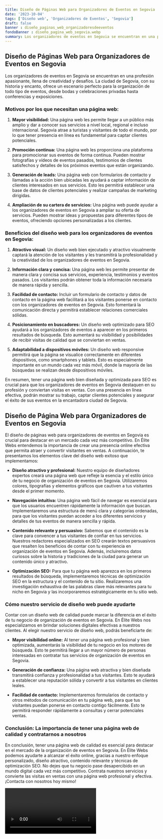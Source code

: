 ```yaml
---
title: Diseño de Páginas Web para Organizadores de Eventos en Segovia
date: '2023-10-04'
tags: ['Diseño web', 'Organizadores de Eventos', 'Segovia']
draft: false
banner : diseño_paginas_web_organizadoresdeeventos
fondoBanner : diseño_pagina_web_segovia.webp
summary: Los organizadores de eventos en Segovia se encuentran en una profesión apasionante, llena de creatividad y desafíos. La ciudad de Segovia, con su historia y encanto, ofrece un escenario perfecto para la organización de todo tipo de eventos, desde bodas y celebraciones privadas hasta conferencias y exposiciones.
---
```


## Diseño de Páginas Web para Organizadores de Eventos en Segovia

Los organizadores de eventos en Segovia se encuentran en una profesión apasionante, llena de creatividad y desafíos. La ciudad de Segovia, con su historia y encanto, ofrece un escenario perfecto para la organización de todo tipo de eventos, desde bodas y celebraciones privadas hasta conferencias y exposiciones.

### Motivos por los que necesitan una página web:

1. **Mayor visibilidad:** Una página web les permite llegar a un público más amplio y dar a conocer sus servicios a nivel local, regional e incluso internacional. Segovia atrae a turistas y visitantes de todo el mundo, por lo que tener presencia en línea es fundamental para captar clientes potenciales.

2. **Promoción continua:** Una página web les proporciona una plataforma para promocionar sus eventos de forma continua. Pueden mostrar fotografías y vídeos de eventos pasados, testimonios de clientes satisfechos y detalles de los próximos eventos que están organizando.

3. **Generación de leads:** Una página web con formularios de contacto y llamadas a la acción bien ubicadas les ayudará a captar información de clientes interesados en sus servicios. Esto les permitirá establecer una base de datos de clientes potenciales y realizar campañas de marketing dirigidas.

4. **Ampliación de su cartera de servicios:** Una página web puede ayudar a los organizadores de eventos en Segovia a ampliar su oferta de servicios. Pueden mostrar ideas y propuestas para diferentes tipos de eventos, ofreciendo opciones personalizadas a los clientes.

### Beneficios del diseño web para los organizadores de eventos en Segovia:

1. **Atractivo visual:** Un diseño web bien ejecutado y atractivo visualmente captará la atención de los visitantes y les transmitirá la profesionalidad y la creatividad de los organizadores de eventos en Segovia.

2. **Información clara y concisa:** Una página web les permite presentar de manera clara y concisa sus servicios, experiencia, testimonios y eventos pasados. Los visitantes podrán obtener toda la información necesaria de manera rápida y sencilla.

3. **Facilidad de contacto:** Incluir un formulario de contacto y datos de contacto en la página web facilitará a los visitantes ponerse en contacto con los organizadores de eventos en Segovia. Esto fomentará la comunicación directa y permitirá establecer relaciones comerciales sólidas.

4. **Posicionamiento en buscadores:** Un diseño web optimizado para SEO ayudará a los organizadores de eventos a aparecer en los primeros resultados de búsqueda. Esto aumentará su visibilidad y posibilidades de recibir visitas de calidad que se conviertan en ventas.

5. **Adaptabilidad a dispositivos móviles:** Un diseño web responsive permitirá que la página se visualice correctamente en diferentes dispositivos, como smartphones y tablets. Esto es especialmente importante en un mundo cada vez más móvil, donde la mayoría de las búsquedas se realizan desde dispositivos móviles.

En resumen, tener una página web bien diseñada y optimizada para SEO es crucial para que los organizadores de eventos en Segovia destaquen en su profesión y conviertan visitas en ventas. Con una presencia en línea efectiva, podrán mostrar su trabajo, captar clientes potenciales y asegurar el éxito de sus eventos en la encantadora ciudad de Segovia.

<GifSeo />

<Cta />

## Diseño de Página Web para Organizadores de Eventos en Segovia

El diseño de páginas web para organizadores de eventos en Segovia es crucial para destacar en un mercado cada vez más competitivo. En Élite Webs entendemos la importancia de crear una presencia online efectiva que permita atraer y convertir visitantes en ventas. A continuación, te presentamos los elementos clave del diseño web exitoso que implementamos:

- **Diseño atractivo y profesional:** Nuestro equipo de diseñadores expertos creará una página web que refleje la esencia y el estilo único de tu negocio de organización de eventos en Segovia. Utilizaremos colores, tipografías y elementos gráficos que cautiven a tus visitantes desde el primer momento.

- **Navegación intuitiva:** Una página web fácil de navegar es esencial para que los usuarios encuentren rápidamente la información que buscan. Implementaremos una estructura de menú clara y categorías ordenadas, para que los visitantes puedan acceder a los diferentes servicios y detalles de tus eventos de manera sencilla y rápida.

- **Contenido relevante y persuasivo:** Sabemos que el contenido es la clave para convencer a tus visitantes de confiar en tus servicios. Nuestros redactores especializados en SEO crearán textos persuasivos que resalten los beneficios de contar con tu experiencia en organización de eventos en Segovia. Además, incluiremos datos curiosos sobre la historia y tradiciones de la ciudad para generar un contenido único y atractivo.

- **Optimización SEO:** Para que tu página web aparezca en los primeros resultados de búsqueda, implementaremos técnicas de optimización SEO en la estructura y el contenido de tu sitio. Realizaremos una investigación exhaustiva de las palabras clave más relevantes para tu nicho en Segovia y las incorporaremos estratégicamente en tu sitio web.

### Cómo nuestro servicio de diseño web puede ayudarte

Contar con un diseño web de calidad puede marcar la diferencia en el éxito de tu negocio de organización de eventos en Segovia. En Élite Webs nos especializamos en brindar soluciones digitales efectivas a nuestros clientes. Al elegir nuestro servicio de diseño web, podrás beneficiarte de:

- **Mayor visibilidad online:** Al tener una página web profesional y bien optimizada, aumentarás la visibilidad de tu negocio en los motores de búsqueda. Esto te permitirá llegar a un mayor número de personas interesadas en contratar tus servicios de organización de eventos en Segovia.

- **Generación de confianza:** Una página web atractiva y bien diseñada transmitirá confianza y profesionalidad a tus visitantes. Esto te ayudará a establecer una reputación sólida y convertir a tus visitantes en clientes leales.

- **Facilidad de contacto:** Implementaremos formularios de contacto y otros métodos de comunicación en tu página web, para que tus visitantes puedan ponerse en contacto contigo fácilmente. Esto te permitirá responder rápidamente a consultas y cerrar potenciales ventas.

### Conclusión: La importancia de tener una página web de calidad y contratarnos a nosotros

En conclusión, tener una página web de calidad es esencial para destacar en el mercado de la organización de eventos en Segovia. En Élite Webs podemos ayudarte a alcanzar el éxito online, gracias a nuestro enfoque personalizado, diseño atractivo, contenido relevante y técnicas de optimización SEO. No dejes que tu negocio pase desapercibido en un mundo digital cada vez más competitivo. Contrata nuestros servicios y convierte las visitas en ventas con una página web profesional y efectiva. ¡Contacta con nosotros hoy mismo!

<Video />

<CtaBot job='Organizadores de Eventos' city='Segovia'/>

<Gmaps query='Segovia+españa+maps' />